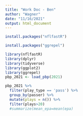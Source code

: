 ```yaml
---
title: "Work Doc - Ben"
author: "Wagner"
date: "11/16/2021"
output: html_document
---
```


```r
install.packages("nflfastR")
```

```r
install.packages("ggrepel")
```


```r
library(nflfastR)
library(dplyr)
library(tidyverse)
library(ggplot2)
library(ggrepel)
pbp_2021 <- load_pbp(2021)
```

```r
pbp_2021 %>% 
  filter(play_type == 'pass') %>% 
  group_by(passer) %>% 
  mutate(plays = n()) %>% 
  filter(plays>20)  
  #summarize(mean_epa=mean(epa)
  
```

